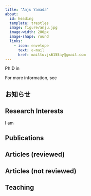 ```yaml
---
title: "Anju Yamada"
about: 
  id: heading
  template: trestles
  image: figure/anju.jpg
  image-width: 200px
  image-shape: round
  links:
    - icon: envelope
      text: e-mail
      href: mailto:js6155ay@gmail.com
---
```


::: {#heading}
Ph.D in

For more information, see
:::

::: callout-note
## お知らせ
:::

## Research Interests

I am

## Publications

::: panel-tabset
## Articles (reviewed)

## Articles (not reviewed)
:::



## Teaching